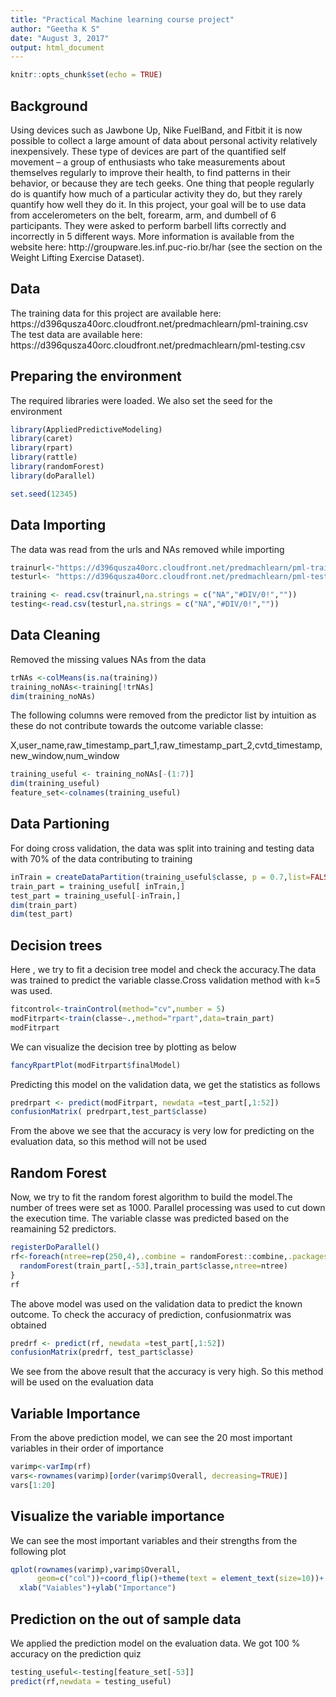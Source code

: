 ```yaml
---
title: "Practical Machine learning course project"
author: "Geetha K S"
date: "August 3, 2017"
output: html_document
---
```



```r
knitr::opts_chunk$set(echo = TRUE)
```

## Background
Using devices such as Jawbone Up, Nike FuelBand, and Fitbit it is now possible to collect a large amount of data about personal activity relatively inexpensively. These type of devices are part of the quantified self movement – a group of enthusiasts who take measurements about themselves regularly to improve their health, to find patterns in their behavior, or because they are tech geeks. One thing that people regularly do is quantify how much of a particular activity they do, but they rarely quantify how well they do it. In this project, your goal will be to use data from accelerometers on the belt, forearm, arm, and dumbell of 6 participants. They were asked to perform barbell lifts correctly and incorrectly in 5 different ways. More information is available from the website here: http://groupware.les.inf.puc-rio.br/har (see the section on the Weight Lifting Exercise Dataset).

## Data
The training data for this project are available here:
https://d396qusza40orc.cloudfront.net/predmachlearn/pml-training.csv
The test data are available here:
https://d396qusza40orc.cloudfront.net/predmachlearn/pml-testing.csv

## Preparing the environment
The required libraries were loaded. We also set the seed for the environment
```r
library(AppliedPredictiveModeling)
library(caret)
library(rpart)
library(rattle)
library(randomForest)
library(doParallel)

set.seed(12345)
```

## Data Importing
The data was read from the urls and NAs removed while importing


```r
trainurl<-"https://d396qusza40orc.cloudfront.net/predmachlearn/pml-training.csv"
testurl<- "https://d396qusza40orc.cloudfront.net/predmachlearn/pml-testing.csv"

training <- read.csv(trainurl,na.strings = c("NA","#DIV/0!",""))
testing<-read.csv(testurl,na.strings = c("NA","#DIV/0!",""))
```
## Data Cleaning
Removed the missing values NAs from the data
```r
trNAs <-colMeans(is.na(training))
training_noNAs<-training[!trNAs]
dim(training_noNAs)
```
The following columns were removed from the predictor list by intuition as these do not contribute towards the outcome variable classe:

X,user_name,raw_timestamp_part_1,raw_timestamp_part_2,cvtd_timestamp,new_window,num_window

```r
training_useful <- training_noNAs[-(1:7)]
dim(training_useful)
feature_set<-colnames(training_useful)
```

## Data Partioning
For doing cross validation, the data was split into training and testing data with 70% of the data contributing to training
```r
inTrain = createDataPartition(training_useful$classe, p = 0.7,list=FALSE)
train_part = training_useful[ inTrain,]
test_part = training_useful[-inTrain,]
dim(train_part)
dim(test_part)
```
## Decision trees
Here , we try to fit a decision tree model and check the accuracy.The data was trained to predict the variable classe.Cross validation method with k=5 was used.

```r
fitcontrol<-trainControl(method="cv",number = 5)
modFitrpart<-train(classe~.,method="rpart",data=train_part)
modFitrpart
```

We can visualize the decision tree by plotting as below
```r
fancyRpartPlot(modFitrpart$finalModel)
```

Predicting this model on the validation data, we get the statistics as follows
```r
predrpart <- predict(modFitrpart, newdata =test_part[,1:52])
confusionMatrix( predrpart,test_part$classe)
```

From the above we see that the accuracy is very low for predicting on the evaluation data, so this method will not be used

## Random Forest
Now, we try to fit the random forest algorithm to build the model.The number of trees were set as 1000. Parallel processing was used to cut down the execution time. The variable classe was predicted based on the reamaining 52 predictors.
```r
registerDoParallel()
rf<-foreach(ntree=rep(250,4),.combine = randomForest::combine,.packages = "randomForest") %dopar%{
  randomForest(train_part[,-53],train_part$classe,ntree=ntree)
}
rf
```
The above model was used on the validation data to predict the known outcome. To check the accuracy of prediction, confusionmatrix was obtained
```r
predrf <- predict(rf, newdata =test_part[,1:52])
confusionMatrix(predrf, test_part$classe)
```

We see from the above result that the accuracy is very high. So this method will be used on the evaluation data

## Variable Importance
From the above prediction model, we can see the 20 most important variables in their order of importance
```r
varimp<-varImp(rf)
vars<-rownames(varimp)[order(varimp$Overall, decreasing=TRUE)]
vars[1:20]

```

## Visualize the variable importance
We can see the most important variables and their strengths from the following plot
```r
qplot(rownames(varimp),varimp$Overall,
      geom=c("col"))+coord_flip()+theme(text = element_text(size=10))+
  xlab("Vaiables")+ylab("Importance")
```

## Prediction on the out of sample data
We applied the prediction model on the evaluation data. We got 100 % accuracy on the prediction quiz

```r
testing_useful<-testing[feature_set[-53]]
predict(rf,newdata = testing_useful)
```

